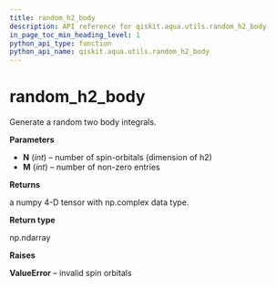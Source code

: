 ```yaml
---
title: random_h2_body
description: API reference for qiskit.aqua.utils.random_h2_body
in_page_toc_min_heading_level: 1
python_api_type: function
python_api_name: qiskit.aqua.utils.random_h2_body
---
```


# random\_h2\_body

<Function id="qiskit.aqua.utils.random_h2_body" isDedicatedPage={true} github="https://github.com/qiskit-community/qiskit-aqua/tree/stable/0.7/qiskit/aqua/utils/random_matrix_generator.py" signature="random_h2_body(N, M)">
  Generate a random two body integrals.

  **Parameters**

  *   **N** (*int*) – number of spin-orbitals (dimension of h2)
  *   **M** (*int*) – number of non-zero entries

  **Returns**

  a numpy 4-D tensor with np.complex data type.

  **Return type**

  np.ndarray

  **Raises**

  **ValueError** – invalid spin orbitals
</Function>

